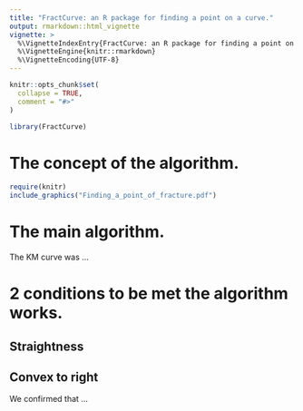 ```yaml
---
title: "FractCurve: an R package for finding a point on a curve."
output: rmarkdown::html_vignette
vignette: >
  %\VignetteIndexEntry{FractCurve: an R package for finding a point on a curve.}
  %\VignetteEngine{knitr::rmarkdown}
  %\VignetteEncoding{UTF-8}
---
```


```r
knitr::opts_chunk$set(
  collapse = TRUE,
  comment = "#>"
)
```

```r
library(FractCurve)
```

# The concept of the algorithm.

```r
require(knitr)
include_graphics("Finding_a_point_of_fracture.pdf")
```


# The main algorithm.

The KM curve was ...



# 2 conditions to be met the algorithm works.

## Straightness

## Convex to right

We confirmed that ...


